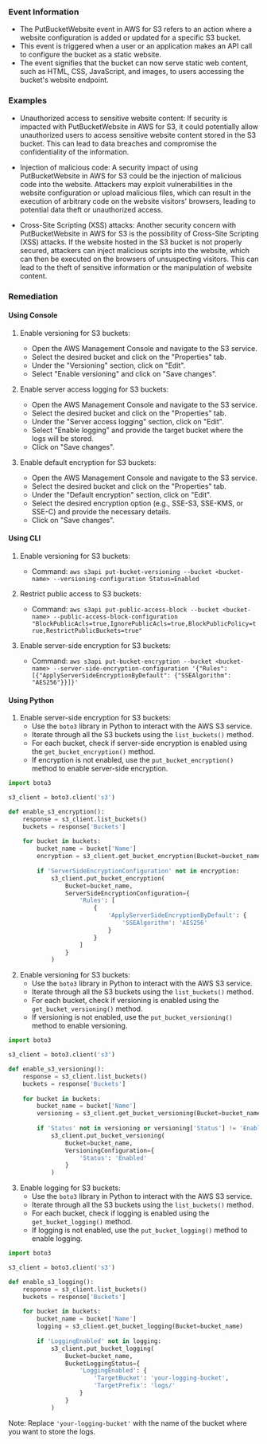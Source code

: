 
### Event Information

- The PutBucketWebsite event in AWS for S3 refers to an action where a website configuration is added or updated for a specific S3 bucket.
- This event is triggered when a user or an application makes an API call to configure the bucket as a static website.
- The event signifies that the bucket can now serve static web content, such as HTML, CSS, JavaScript, and images, to users accessing the bucket's website endpoint.


### Examples

- Unauthorized access to sensitive website content: If security is impacted with PutBucketWebsite in AWS for S3, it could potentially allow unauthorized users to access sensitive website content stored in the S3 bucket. This can lead to data breaches and compromise the confidentiality of the information.

- Injection of malicious code: A security impact of using PutBucketWebsite in AWS for S3 could be the injection of malicious code into the website. Attackers may exploit vulnerabilities in the website configuration or upload malicious files, which can result in the execution of arbitrary code on the website visitors' browsers, leading to potential data theft or unauthorized access.

- Cross-Site Scripting (XSS) attacks: Another security concern with PutBucketWebsite in AWS for S3 is the possibility of Cross-Site Scripting (XSS) attacks. If the website hosted in the S3 bucket is not properly secured, attackers can inject malicious scripts into the website, which can then be executed on the browsers of unsuspecting visitors. This can lead to the theft of sensitive information or the manipulation of website content.

### Remediation

#### Using Console

1. Enable versioning for S3 buckets:
   - Open the AWS Management Console and navigate to the S3 service.
   - Select the desired bucket and click on the "Properties" tab.
   - Under the "Versioning" section, click on "Edit".
   - Select "Enable versioning" and click on "Save changes".

2. Enable server access logging for S3 buckets:
   - Open the AWS Management Console and navigate to the S3 service.
   - Select the desired bucket and click on the "Properties" tab.
   - Under the "Server access logging" section, click on "Edit".
   - Select "Enable logging" and provide the target bucket where the logs will be stored.
   - Click on "Save changes".

3. Enable default encryption for S3 buckets:
   - Open the AWS Management Console and navigate to the S3 service.
   - Select the desired bucket and click on the "Properties" tab.
   - Under the "Default encryption" section, click on "Edit".
   - Select the desired encryption option (e.g., SSE-S3, SSE-KMS, or SSE-C) and provide the necessary details.
   - Click on "Save changes".

#### Using CLI

1. Enable versioning for S3 buckets:
   - Command: `aws s3api put-bucket-versioning --bucket <bucket-name> --versioning-configuration Status=Enabled`

2. Restrict public access to S3 buckets:
   - Command: `aws s3api put-public-access-block --bucket <bucket-name> --public-access-block-configuration "BlockPublicAcls=true,IgnorePublicAcls=true,BlockPublicPolicy=true,RestrictPublicBuckets=true"`

3. Enable server-side encryption for S3 buckets:
   - Command: `aws s3api put-bucket-encryption --bucket <bucket-name> --server-side-encryption-configuration '{"Rules": [{"ApplyServerSideEncryptionByDefault": {"SSEAlgorithm": "AES256"}}]}'`

#### Using Python

1. Enable server-side encryption for S3 buckets:
   - Use the `boto3` library in Python to interact with the AWS S3 service.
   - Iterate through all the S3 buckets using the `list_buckets()` method.
   - For each bucket, check if server-side encryption is enabled using the `get_bucket_encryption()` method.
   - If encryption is not enabled, use the `put_bucket_encryption()` method to enable server-side encryption.

```python
import boto3

s3_client = boto3.client('s3')

def enable_s3_encryption():
    response = s3_client.list_buckets()
    buckets = response['Buckets']
    
    for bucket in buckets:
        bucket_name = bucket['Name']
        encryption = s3_client.get_bucket_encryption(Bucket=bucket_name)
        
        if 'ServerSideEncryptionConfiguration' not in encryption:
            s3_client.put_bucket_encryption(
                Bucket=bucket_name,
                ServerSideEncryptionConfiguration={
                    'Rules': [
                        {
                            'ApplyServerSideEncryptionByDefault': {
                                'SSEAlgorithm': 'AES256'
                            }
                        }
                    ]
                }
            )
```

2. Enable versioning for S3 buckets:
   - Use the `boto3` library in Python to interact with the AWS S3 service.
   - Iterate through all the S3 buckets using the `list_buckets()` method.
   - For each bucket, check if versioning is enabled using the `get_bucket_versioning()` method.
   - If versioning is not enabled, use the `put_bucket_versioning()` method to enable versioning.

```python
import boto3

s3_client = boto3.client('s3')

def enable_s3_versioning():
    response = s3_client.list_buckets()
    buckets = response['Buckets']
    
    for bucket in buckets:
        bucket_name = bucket['Name']
        versioning = s3_client.get_bucket_versioning(Bucket=bucket_name)
        
        if 'Status' not in versioning or versioning['Status'] != 'Enabled':
            s3_client.put_bucket_versioning(
                Bucket=bucket_name,
                VersioningConfiguration={
                    'Status': 'Enabled'
                }
            )
```

3. Enable logging for S3 buckets:
   - Use the `boto3` library in Python to interact with the AWS S3 service.
   - Iterate through all the S3 buckets using the `list_buckets()` method.
   - For each bucket, check if logging is enabled using the `get_bucket_logging()` method.
   - If logging is not enabled, use the `put_bucket_logging()` method to enable logging.

```python
import boto3

s3_client = boto3.client('s3')

def enable_s3_logging():
    response = s3_client.list_buckets()
    buckets = response['Buckets']
    
    for bucket in buckets:
        bucket_name = bucket['Name']
        logging = s3_client.get_bucket_logging(Bucket=bucket_name)
        
        if 'LoggingEnabled' not in logging:
            s3_client.put_bucket_logging(
                Bucket=bucket_name,
                BucketLoggingStatus={
                    'LoggingEnabled': {
                        'TargetBucket': 'your-logging-bucket',
                        'TargetPrefix': 'logs/'
                    }
                }
            )
```

Note: Replace `'your-logging-bucket'` with the name of the bucket where you want to store the logs.


